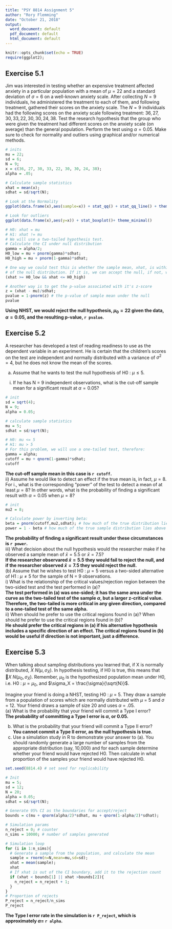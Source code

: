 ```yaml
---
title: "PSY 8814 Assignment 5"
author: "Rory Flemming"
date: "October 21, 2018"
output:
  word_document: default
  pdf_document: default
  html_document: default
---
```


```r
knitr::opts_chunk$set(echo = TRUE)
require(ggplot2);
```
## Exercise 5.1  
Jim was interested in testing whether an expensive treatment affected anxiety in a particular population with a mean of $\mu = 22$ and a standard deviation of $\sigma = 6$ on a well-known anxiety scale. After collecting $N = 9$ individuals, he administered the treatment to each of them, and following treatment, gathered their scores on the anxiety scale. The $N = 9$ individuals had the following scores on the anxiety scale following
treatment: $36, 27, 30, 33, 22, 30, 30, 24, 38$. Test the research hypothesis that the group who were given the treatment had different scores on the anxiety scale (on average) than the general population. Perform the test using $\alpha = 0.05$. Make sure to check for normality and outliers using graphical and/or numerical methods.  

```r
# inits
mu = 22;
sd = 6;
N = 9;
x = c(36, 27, 30, 33, 22, 30, 30, 24, 38);
alpha = .05;

# Calculate sample statistics
xhat = mean(x);
sdhat = sd/sqrt(N);

# Look at the Normality
ggplot(data.frame(x),aes(sample=x)) + stat_qq() + stat_qq_line() + theme_minimal()

# Look for outliers
ggplot(data.frame(x),aes(y=x)) + stat_boxplot()+ theme_minimal()

# H0: xhat = mu
# H1: xhat != mu
# We will use a two-tailed hypothesis test.
# Calculate the CI under null distribution
gamma = alpha/2;
H0_low = mu + pnorm(gamma)*sdhat;
H0_high = mu + pnorm(1-gamma)*sdhat;

# One way we could test this is whether the sample mean, xhat, is within the 95% CI
# of the null distribution. If it is, we can accept the null, if not, we reject the null.
(xhat >= H0_low && xhat <= H0_high)

# Another way is to get the p-value associated with it's z-score
z = (xhat - mu)/sdhat;
pvalue = 1-pnorm(z) # the p-value of sample mean under the null
pvalue
```

**Using NHST, we would reject the null hypothesis, $\mu_0 = 22$ given the data, $\alpha = 0.05$, and the resulting p-value, `r pvalue`.**  

## Exercise 5.2  
A researcher has developed a test of reading readiness to use as the dependent variable in an experiment. He is certain that the children's scores on the test are independent and normally distributed with a variance of $\sigma^2 = 4$, but he does not know the mean of the scores.  
  
(a) Assume that he wants to test the null hypothesis of H0 : $\mu \leq 5$.  
i) If he has N = 9 independent observations, what is the cut-off sample mean for a significant result at $\alpha = 0.05$?

```r
# init
sd = sqrt(4);
N = 9;
alpha = 0.05;

# calculate sample statistics
mu = 5;
sdhat = sd/sqrt(N);

# H0: mu <= 5
# H1: mu > 5
# For this problem, we will use a one-tailed test, therefore:
gamma = alpha;
cutoff = mu + qnorm(1-gamma)*sdhat;
cutoff
```

**The cut-off sample mean in this case is `r cutoff`.**  
ii) Assume he would like to detect an effect if the true mean is, in fact, $\mu = 8$. For i., what is the corresponding "power" of the test to detect a mean of at least $\mu = 8$? In other words, what is the probability of finding a significant result with $\alpha = 0.05$ when $\mu = 8$?  

```r
# init
mu2 = 8;

# Calculate power by inverting beta:
beta = pnorm(cutoff,mu2,sdhat); # how much of the true distribution lies below the cutoff
power = 1 - beta # how much of the true sample distribution lies above the cutoff
```
**The probability of finding a significant result under these circumstances is `r power`.**    
iii) What decision about the null hypothesis would the researcher make if he observed a sample mean of $\bar{x} = 5.5$ or $\bar{x} = 7.5$?  
**If the researcher observared $\bar{x} = 5.5$ they would fail to reject the null, and if the researcher observed $\bar{x} = 7.5$ they would reject the null.**  
(b) Assume that he wishes to test H0 : $\mu = 5$ versus a two-sided alternative of H1 : $\mu \neq 5$ for the sample of N = 9 observations.  
i) What is the relationship of the critical values/rejection region between the two-sided test and the test performed in (a)?  
**The test performed in (a) was one-sided; it has the same area under the curve as the two-tailed test of the sample $\alpha$, but a larger z-critical value. Therefore, the two-tailed is more critical in any given direction, compared to a one-tailed test of the same alpha.**  
ii) When should he prefer to use the critical regions found in (a)? When should he prefer to use the critical regions found in (b)?  
  **He should prefer the critical regions in (a) if his alternative hypothesis includes a specific direction of an effect. The critical regions found in (b) would be useful if direction is not important, just a difference.**  
  
## Exercise 5.3  
When talking about sampling distributions you learned that, if X is normally distributed, $X ~ N(\mu,\sigma_{\bar{X}})$. In hypothesis testing, if H0 is true, this means that $X ~ N(\mu_0,\sigma_{\bar{X}})$. Remember, $\mu_0$ is the hypothesized population mean under H0, i.e. H0 : $\mu = \mu_0$, and $\sigma_X = \frac{\sigma}{\sqrt{N}}$.  
  
Imagine your friend is doing a NHST, testing H0 : $\mu$ = 5. They draw a sample from a population of scores which are normally distributed with $\mu$ = 5 and $\sigma$ = 12. Your friend draws a sample of size 20 and uses $\alpha$ = .05.  
(a) What is the probability that your friend will commit a Type I error?  
**The probability of committing a Type I error is $\alpha$, or 0.05.**  

(b) What is the probability that your friend will commit a Type II error?  
**You cannot commit a Type II error, as the null hypothesis is true.**  
(c) Use a simulation study in R to demonstrate your answer to (a). You should randomly generate a large number of samples from the appropriate distribution (say, 10,000) and for each sample determine whether your friend would have rejected H0. Then calculate in what proportion of the samples your friend would have rejected H0.  
```r
set.seed(8814.4) # set seed for replicability

# Init
mu = 5;
sd = 12;
N = 20;
alpha = 0.05;
sdhat = sd/sqrt(N);

# Generate 95% CI as the boundaries for accept/reject
bounds = c(mu + qnorm(alpha/2)*sdhat, mu + qnorm(1-alpha/2)*sdhat);

# Simulation params
n_reject = 0; # counter
n_sims = 10000; # number of samples generated

# Simulation loop
for (i in 1:n_sims){
  # Generate a sample from the population, and calculate the mean
  sample = rnorm(n=N,mean=mu,sd=sd);
  xhat = mean(sample);
  xhat
  # If xhat is out of the CI boundary, add it to the rejection count
  if (xhat < bounds[1] || xhat >bounds[2]){
    n_reject = n_reject + 1;
  }
}
# Proportion of rejects
P_reject = n_reject/n_sims
P_reject
```
**The Type I error rate in the simulation is `r P_reject`, which is approximately $\alpha =$ `r alpha`.**